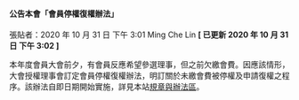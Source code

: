 #### 公告本會「會員停權復權辦法」

張貼者：2020 年 10 月 31 日 下午 3:01 Ming Che Lin **[ 已更新 2020 年 10 月 31 日 下午 3:02 ]**

本年度會員大會前夕，有會員反應希望參選理事，但之前欠繳會費。因應該情形，大會授權理事會訂定會員停權復權辦法，明訂關於未繳會費被停權及申請復權之程序。該辦法自即日期開始實施，詳見本站[規章與辦法區](http://www.tueeit.org.tw/home/about/regulation)。

